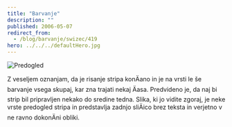 ```yaml
---
title: "Barvanje"
description: ""
published: 2006-05-07
redirect_from:
  - /blog/barvanje/swizec/419
hero: ../../../defaultHero.jpg
---
```


![Predogled](/includes/editor_upload/Image/sneeks/sneek1.jpg)

Z veseljem oznanjam, da je risanje stripa konÄano in je na vrsti le še barvanje vsega skupaj, kar zna trajati nekaj Äasa. Predvideno je, da naj bi strip bil pripravljen nekako do sredine tedna. Slika, ki jo vidite zgoraj, je neke vrste predogled stripa in predstavlja zadnjo sliÄico brez teksta in verjetno v ne ravno dokonÄni obliki.

